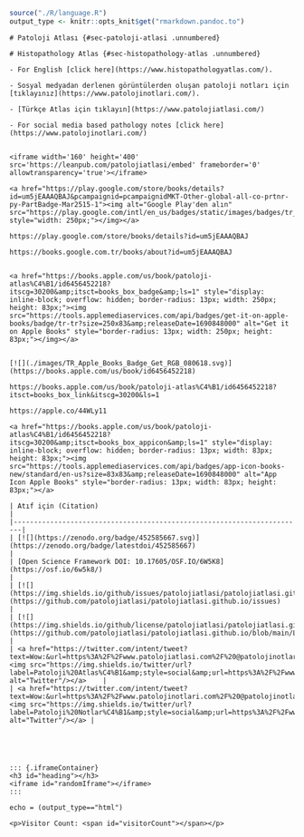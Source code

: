 
```r
source("./R/language.R")
output_type <- knitr::opts_knit$get("rmarkdown.pandoc.to")
```


```asis
# Patoloji Atlası {#sec-patoloji-atlasi .unnumbered}
```

```asis
# Histopathology Atlas {#sec-histopathology-atlas .unnumbered}
```


```asis

- For English [click here](https://www.histopathologyatlas.com/).  

- Sosyal medyadan derlenen görüntülerden oluşan patoloji notları için [tıklayınız](https://www.patolojinotlari.com/).  

```

```asis

- [Türkçe Atlas için tıklayın](https://www.patolojiatlasi.com/)  

- For social media based pathology notes [click here](https://www.patolojinotlari.com/)  


```



```asis

<iframe width='160' height='400' src='https://leanpub.com/patolojiatlasi/embed' frameborder='0' allowtransparency='true'></iframe>

```


```asis

<a href="https://play.google.com/store/books/details?id=um5jEAAAQBAJ&pcampaignid=pcampaignidMKT-Other-global-all-co-prtnr-py-PartBadge-Mar2515-1"><img alt="Google Play'den alın" src="https://play.google.com/intl/en_us/badges/static/images/badges/tr_badge_web_generic.png" style="width: 250px;"></img></a>

```


```comment

https://play.google.com/store/books/details?id=um5jEAAAQBAJ

https://books.google.com.tr/books/about?id=um5jEAAAQBAJ


```





```asis

<a href="https://books.apple.com/us/book/patoloji-atlas%C4%B1/id6456452218?itscg=30200&amp;itsct=books_box_badge&amp;ls=1" style="display: inline-block; overflow: hidden; border-radius: 13px; width: 250px; height: 83px;"><img src="https://tools.applemediaservices.com/api/badges/get-it-on-apple-books/badge/tr-tr?size=250x83&amp;releaseDate=1690848000" alt="Get it on Apple Books" style="border-radius: 13px; width: 250px; height: 83px;"></img></a>


```




```comment

[![](./images/TR_Apple_Books_Badge_Get_RGB_080618.svg)](https://books.apple.com/us/book/id6456452218)

https://books.apple.com/us/book/patoloji-atlas%C4%B1/id6456452218?itsct=books_box_link&itscg=30200&ls=1

https://apple.co/44WLy11

<a href="https://books.apple.com/us/book/patoloji-atlas%C4%B1/id6456452218?itscg=30200&amp;itsct=books_box_appicon&amp;ls=1" style="display: inline-block; overflow: hidden; border-radius: 13px; width: 83px; height: 83px;"><img src="https://tools.applemediaservices.com/api/badges/app-icon-books-new/standard/en-us?size=83x83&amp;releaseDate=1690848000" alt="App Icon Apple Books" style="border-radius: 13px; width: 83px; height: 83px;"></a>

```








```asis


| Atıf için (Citation)                                                                                                                                                                                                                                                                                     |
|------------------------------------------------------------------------|
| [![](https://zenodo.org/badge/452585667.svg)](https://zenodo.org/badge/latestdoi/452585667)                                                                                                                                                                                                              |
| [Open Science Framework DOI: 10.17605/OSF.IO/6W5K8](https://osf.io/6w5k8/)                                                                                                                                                                                                                               |
| [![](https://img.shields.io/github/issues/patolojiatlasi/patolojiatlasi.github.io)](https://github.com/patolojiatlasi/patolojiatlasi.github.io/issues)                                                                                                                                                   |
| [![](https://img.shields.io/github/license/patolojiatlasi/patolojiatlasi.github.io)](https://github.com/patolojiatlasi/patolojiatlasi.github.io/blob/main/LICENSE)                                                                                                                                       |
| <a href="https://twitter.com/intent/tweet?text=Wow:&url=https%3A%2F%2Fwww.patolojiatlasi.com%2F%20@patolojinotlari%20@serdarbalci%20"><img src="https://img.shields.io/twitter/url?label=Patoloji%20Atlas%C4%B1&amp;style=social&amp;url=https%3A%2F%2Fwww.patolojiatlasi.com%2F" alt="Twitter"/></a>    |
| <a href="https://twitter.com/intent/tweet?text=Wow:&url=https%3A%2F%2Fwww.patolojinotlari.com%2F%20@patolojinotlari%20@serdarbalci%20"><img src="https://img.shields.io/twitter/url?label=Patoloji%20Notlar%C4%B1&amp;style=social&amp;url=https%3A%2F%2Fwww.patolojinotlari.com%2F" alt="Twitter"/></a> |





```


```asis

::: {.iframeContainer}
<h3 id="heading"></h3>
<iframe id="randomIframe"></iframe>
:::

```

```comment
echo = (output_type=="html")

<p>Visitor Count: <span id="visitorCount"></span></p>

```
